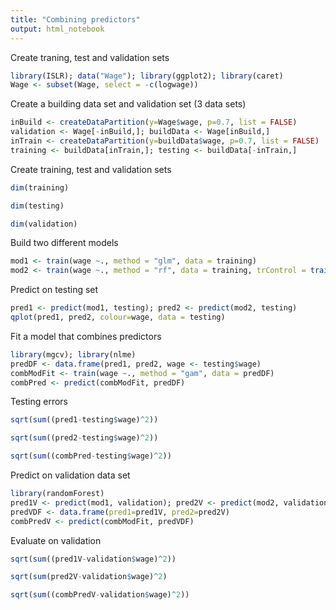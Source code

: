 ```yaml
---
title: "Combining predictors"
output: html_notebook
---
```


Create traning, test and validation sets

```r
library(ISLR); data("Wage"); library(ggplot2); library(caret)
Wage <- subset(Wage, select = -c(logwage))
```

Create a building data set and validation set (3 data sets)
```r
inBuild <- createDataPartition(y=Wage$wage, p=0.7, list = FALSE)
validation <- Wage[-inBuild,]; buildData <- Wage[inBuild,]
inTrain <- createDataPartition(y=buildData$wage, p=0.7, list = FALSE)
training <- buildData[inTrain,]; testing <- buildData[-inTrain,]
```

Create training, test and validation sets

```r
dim(training)
```


```r
dim(testing)
```

```r
dim(validation)
```

Build two different models
```r
mod1 <- train(wage ~., method = "glm", data = training)
mod2 <- train(wage ~., method = "rf", data = training, trControl = trainControl(method = "cv"), number = 3)
```

Predict on testing set
```r
pred1 <- predict(mod1, testing); pred2 <- predict(mod2, testing)
qplot(pred1, pred2, colour=wage, data = testing)
```

Fit a model that combines predictors
```r
library(mgcv); library(nlme)
predDF <- data.frame(pred1, pred2, wage <- testing$wage)
combModFit <- train(wage ~., method = "gam", data = predDF)
combPred <- predict(combModFit, predDF)
```

Testing errors
```r
sqrt(sum((pred1-testing$wage)^2))
```

```r
sqrt(sum((pred2-testing$wage)^2))
```

```r
sqrt(sum((combPred-testing$wage)^2))
```

Predict on validation data set
```r
library(randomForest)
pred1V <- predict(mod1, validation); pred2V <- predict(mod2, validation)
predVDF <- data.frame(pred1=pred1V, pred2=pred2V)
combPredV <- predict(combModFit, predVDF)
```

Evaluate on validation
```r
sqrt(sum((pred1V-validation$wage)^2))
```

```r
sqrt(sum(pred2V-validation$wage)^2)
```

```r
sqrt(sum((combPredV-validation$wage)^2))
```

